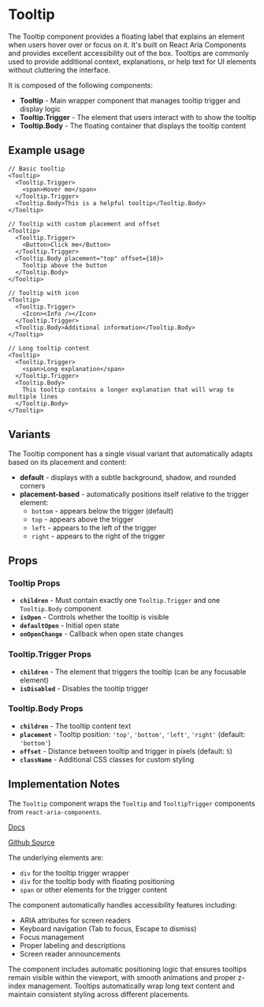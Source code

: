 

<Meta of={TooltipStories} />

# Tooltip
The Tooltip component provides a floating label that explains an element when users hover over or focus on it. It's built on React Aria Components and provides excellent accessibility out of the box. Tooltips are commonly used to provide additional context, explanations, or help text for UI elements without cluttering the interface.

It is composed of the following components:

- **Tooltip** - Main wrapper component that manages tooltip trigger and display logic
- **Tooltip.Trigger** - The element that users interact with to show the tooltip
- **Tooltip.Body** - The floating container that displays the tooltip content

## Example usage
```tsx
// Basic tooltip
<Tooltip>
  <Tooltip.Trigger>
    <span>Hover me</span>
  </Tooltip.Trigger>
  <Tooltip.Body>This is a helpful tooltip</Tooltip.Body>
</Tooltip>

// Tooltip with custom placement and offset
<Tooltip>
  <Tooltip.Trigger>
    <Button>Click me</Button>
  </Tooltip.Trigger>
  <Tooltip.Body placement="top" offset={10}>
    Tooltip above the button
  </Tooltip.Body>
</Tooltip>

// Tooltip with icon
<Tooltip>
  <Tooltip.Trigger>
    <Icon><Info /></Icon>
  </Tooltip.Trigger>
  <Tooltip.Body>Additional information</Tooltip.Body>
</Tooltip>

// Long tooltip content
<Tooltip>
  <Tooltip.Trigger>
    <span>Long explanation</span>
  </Tooltip.Trigger>
  <Tooltip.Body>
    This tooltip contains a longer explanation that will wrap to multiple lines
  </Tooltip.Body>
</Tooltip>
```

## Variants

The Tooltip component has a single visual variant that automatically adapts based on its placement and content:
* **default** - displays with a subtle background, shadow, and rounded corners
* **placement-based** - automatically positions itself relative to the trigger element:
  * `bottom` - appears below the trigger (default)
  * `top` - appears above the trigger
  * `left` - appears to the left of the trigger
  * `right` - appears to the right of the trigger

<Canvas of={TooltipStories.Default} />

## Props

### Tooltip Props
* **`children`** - Must contain exactly one `Tooltip.Trigger` and one `Tooltip.Body` component
* **`isOpen`** - Controls whether the tooltip is visible
* **`defaultOpen`** - Initial open state
* **`onOpenChange`** - Callback when open state changes

### Tooltip.Trigger Props
* **`children`** - The element that triggers the tooltip (can be any focusable element)
* **`isDisabled`** - Disables the tooltip trigger

### Tooltip.Body Props
* **`children`** - The tooltip content text
* **`placement`** - Tooltip position: `'top'`, `'bottom'`, `'left'`, `'right'` (default: `'bottom'`)
* **`offset`** - Distance between tooltip and trigger in pixels (default: `5`)
* **`className`** - Additional CSS classes for custom styling

## Implementation Notes
The `Tooltip` component wraps the `Tooltip` and `TooltipTrigger` components from `react-aria-components`.

[Docs](https://react-spectrum.adobe.com/react-spectrum/Tooltip.html)

[Github Source](https://github.com/gohypergiant/standard-toolkit/tree/main/design-toolkit/components/src/components/tooltip)

The underlying elements are:
- `div` for the tooltip trigger wrapper
- `div` for the tooltip body with floating positioning
- `span` or other elements for the trigger content

The component automatically handles accessibility features including:
- ARIA attributes for screen readers
- Keyboard navigation (Tab to focus, Escape to dismiss)
- Focus management
- Proper labeling and descriptions
- Screen reader announcements

The component includes automatic positioning logic that ensures tooltips remain visible within the viewport, with smooth animations and proper z-index management. Tooltips automatically wrap long text content and maintain consistent styling across different placements.
